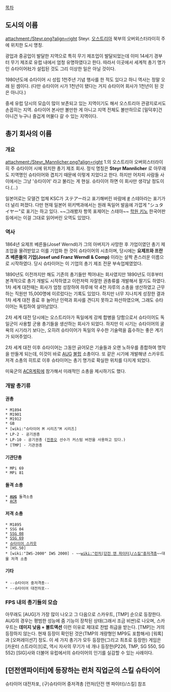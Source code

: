 [[목차]]
== 도시의 이름 ==
attachment:/Steyr.png?align=right
Steyr. [[오스트리아]] 북부의 오버외스터라이히 주에 위치한 도시 명칭.

광업과 중공업이 발달한 지역으로 특히 무기 제조업이 발달되었는데 이미 14세기 경부터 무기 제조로 유럽 내에서 엄청 유명하였다고 한다. 따라서 이곳에서 세계적 총기 명가인 슈타이어社가 설립된 것도 그리 이상한 일은 아닐 것이다.

1980년도에 슈타이어 시 성립 1천주년 기념 행사를 한 적도 있다고 하니 역사는 정말 오래 된 셈이다. (다만 슈타이어 시가 1천년이 됐다는 거지 슈타이어 회사가 1천년이 된 것은 아니다.)

중세 유럽 당시의 모습이 많이 보존되고 있는 지역이기도 해서 오스트리아 관광지로서도 손꼽히는 지역. 슈타이어 본사만 볼만한 게 아니고 지역 전체도 볼만하므로 [밀덕후]건 아니건 누구나 즐겁게 머물다 갈 수 있는 지역이다.

== 총기 회사의 이름 ==
=== 개요 ===
attachment:/Steyr_Mannlicher.png?align=right
1.의 오스트리아 오버외스터라이히 주 슈타이어 시에 위치한 총기 제조 회사. 정식 명칭은 '''Steyr Mannlicher''' 로 아무래도 지역명인 슈타이어와 겹치기 때문에 이렇게 지었다고 한다. 하지만 어차피 사람들 사이에서는 그냥 '슈타이어' 라고 불리는 게 현실. 슈타이어 하면 이 회사만 생각날 정도이다.(...)

일본어로는 모델건 업체 KSC가 ステアー라고 표기해버린 바람에 [http://ja.wikipedia.org/wiki/%E3%82%B9%E3%83%86%E3%82%A2%E3%83%BC #] 스테아라는 표기가 더 널리 퍼졌다. 다만 현재 일본어 위키백과에서는 원래 독일어 발음에 가깝게 "シュタイヤー"로 표기는 하고 있다. ~~그래봤자 항목 표제어는 스테아~~ [[학원 키노]] 한국어판 등에서는 이걸 그대로 읽어버린 오역도 있었다.

=== 역사 ===
1864년 요제프 베른들(Josef Werndl)가 그의 아버지가 사망한 후 가업이였던 총기 제조업을 물려받았고 이를 기업화 한 것이 슈타이어의 시초이며, 당시에는 '''요제프와 프란츠 베른들의 기업(Josef und Franz Werndl & Comp)''' 이라는 살짝 촌스러운 이름으로 시작하였다. 당시 슈타이어는 이 기업의 총기 제조 전문 부속업체였었다.

1890년도 이전까지만 해도 기존의 총기들만 찍어내는 회사였지만 1890년도 이후부터 본격적으로 총기 개발도 시작하였고 이런저럭 자잘한 권총류를 개발해서 팔기도 하였다.
1차 세계 대전때는 회사가 엄청 성장하여 하루에 약 4천 자루의 소총을 생산하였고 근무하는 직원만 15,000명에 이르렀다는 기록도 있었다. 하지만 너무 지나치게 성장한 결과 1차 세계 대전 종료 후 늘어난 인력과 회사를 견디지 못하고 파산하였으며, 그래도 슈타이어는 독립하여 살아남았다.

2차 세계 대전 당시에는 오스트리아가 독일에게 강제 합병을 당함으로서 슈타이어도 독일군이 사용할 군용 총기들을 생산하는 회사가 되었다. 하지만 이 시기는 슈타이어의 굴욕의 시기라기 보다는, 오히려 슈타이어가 독일의 우수한 기술력을 흡수하는 좋은 계기가 되어주었다.

2차 세계 대전 이후 슈타이어는 그동안 긁어모은 기술들과 오랜 노하우를 종합하여 명작을 만들게 되는데, 이것이 바로 [[AUG]] [[불펍]] 소총이다. 또 같은 시기에 개발해낸 스카우트 저격 소총의 히트로 이후 슈타이어는 총기 명가로 확실한 위치를 다지게 되었다.

미육군의 [[ACR]]계획에 참가해서 미래적인 소총을 제시하기도 했다.

=== 개발 총기류 === 
==== 권총 ==== 
 * M1894
 * M1901
 * M1912
 * GB
 * [wiki:"슈타이어 M 시리즈"M 시리즈]
 * LP-2 - 공기권총
 * LP-10 - 공기권총 ([[진종오]] 선수가 커스텀 버전을 사용하고 있다.)
 * [TMP] - 기관권총

==== 기관단총 ====
 * MPi 69
 * MPi 81

==== 돌격 소총 ====
 * '''[[AUG]]''' 돌격소총
 * [[ACR]]

==== 저격 소총 ====
 * M1895
 * SSG 04
 * [[SSG 08]]
 * [[SSG 69]]
 * [[슈타이어 스카웃]]
 * [HS.50]
 * [wiki:"IWS-2000" IWS 2000] - ~~[[wiki:"런처(던전 앤 파이터)/스킬"중저격총]]~~대물 저격 소총

==== 기타 ====
 * --슈타이어 중저격총--
 * --슈타이어 대전차포-- 

=== FPS 내의 총기들의 모습 ===
아무래도 [AUG]가 가장 많이 나오고 그 다음으로 스카우트, [TMP] 순으로 등장한다. AUG의 경우는 평범한 성능에 줌 기능이 장착된 상태(그래서 조금 비싼)로 나오며, 스카우트는 '''데미지 낮음 + 볼트액션''' 이런 이유로 제대로 찬밥 취급을 받는다. [TMP]는 거의 등장하지 않는다. 현재 등장이 확인된 것은(TMP의 개량형인 MP9도 포함해서) [워록]과 [오퍼레이션7] 정도. 이 세 가지 총기가 모두 등장한(그리고 최초로 등장한) 게임은 [카운터 스트라이크]로, 역시 자사의 무기가 네 개나 등장한(P226, TMP, SG 550, SG 552) [SIG]사와 더불어 유럽에서의 슈타이어의 인기를 실감할 수 있는 사례이다.

== [던전앤파이터]에 등장하는 런처 직업군의 스킬 슈타이어 ==
슈타이어 대전차포, (구)슈타이어 중저격총
[런처(던전 앤 파이터)/스킬] 참조

